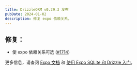 ```yaml
---
title: DrizzleORM v0.29.3 发布
pubDate: 2024-01-02
description: 修复 expo 依赖关系。
---
```


## 修复：

- 使 expo 依赖关系可选 ([#1714](https://github.com/drizzle-team/drizzle-orm/pull/1714))

更多信息，请查阅 [Expo 文档](https://expo.dev/) 和 [使用 Expo SQLite 和 Drizzle 入门](https://orm.drizzle.team/docs/get-started-sqlite#expo-sqlite)。
